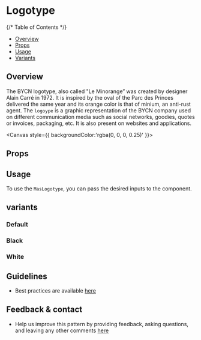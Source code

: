
<Meta of={LogotypeStories} />

# Logotype

{/* Table of Contents */}

- [Overview](#overview)
- [Props](#props)
- [Usage](#usage)
- [Variants](#variants)

## Overview
The BYCN logotype, also called "Le Minorange” was created by designer Alain Carré in 1972. It is inspired by the oval of the Parc des Princes delivered the same year and its orange color is that of minium, an anti-rust agent.
The `logoype` is a graphic representation of the BYCN company used on different communication media such as social networks, goodies, quotes or invoices, packaging, etc. It is also present on websites and applications.


 <Canvas style={{ backgroundColor:'rgba(0, 0, 0, 0.25)' }}>
  <Story of={LogotypeStories.Default} />
</Canvas>


## Props

<Controls />


## Usage
To use the `MasLogotype`, you can pass the desired inputs to the component.

## variants

### Default
<Canvas >
<Story of={LogotypeStories.DefaultLogotype} />
</Canvas>

### Black
<Canvas >
  <Story  of={LogotypeStories.BlackLogotype} />
</Canvas>

### White
<Canvas>
  <Story of={LogotypeStories.WhiteLogotype} />
</Canvas>


## Guidelines

- Best practices are available [here](https://zeroheight.com/9b39bb2a0/p/16f514-logotype/b/8647f6)

## Feedback & contact

- Help us improve this pattern by providing feedback, asking questions, and leaving any other comments [here](https://github.com/bouygues-construction/design-system-bycn/issues/new)

